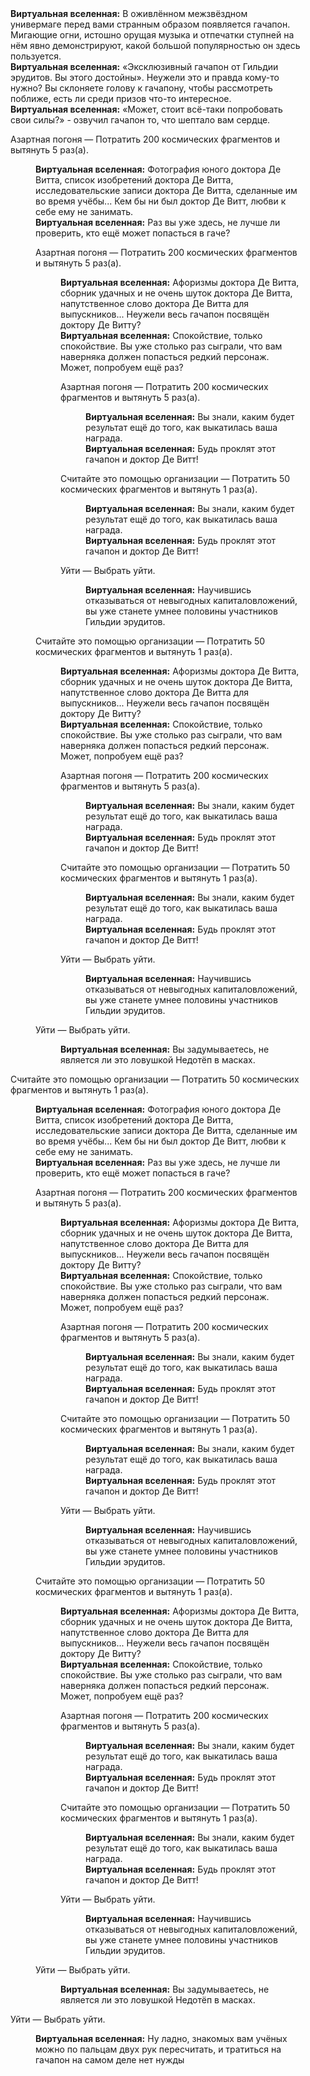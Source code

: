 {{Диалог Начало}}
:'''Виртуальная вселенная:''' В оживлённом межзвёздном универмаге перед вами странным образом появляется гачапон. Мигающие огни, истошно орущая музыка и отпечатки ступней на нём явно демонстрируют, какой большой популярностью он здесь пользуется.
:'''Виртуальная вселенная:''' «Эксклюзивный гачапон от Гильдии эрудитов. Вы этого достойны». Неужели это и правда кому-то нужно? Вы склоняете голову к гачапону, чтобы рассмотреть поближе, есть ли среди призов что-то интересное.
:'''Виртуальная вселенная:''' «Может, стоит всё-таки попробовать свои силы?» - озвучил гачапон то, что шептало вам сердце.
:{{Диалог|Звезда}} Азартная погоня &mdash; Потратить 200 космических фрагментов и вытянуть 5 раз(а).
::'''Виртуальная вселенная:''' Фотография юного доктора Де Витта, список изобретений доктора Де Витта, исследовательские записи доктора Де Витта, сделанные им во время учёбы... Кем бы ни был доктор Де Витт, любви к себе ему не занимать.
::'''Виртуальная вселенная:''' Раз вы уже здесь, не лучше ли проверить, кто ещё может попасться в гаче?
::{{Диалог|Звезда}} Азартная погоня &mdash; Потратить 200 космических фрагментов и вытянуть 5 раз(а).
:::'''Виртуальная вселенная:''' Афоризмы доктора Де Витта, сборник удачных и не очень шуток доктора Де Витта, напутственное слово доктора Де Витта для выпускников... Неужели весь гачапон посвящён доктору Де Витту?
:::'''Виртуальная вселенная:''' Спокойствие, только спокойствие. Вы уже столько раз сыграли, что вам наверняка должен попасться редкий персонаж. Может, попробуем ещё раз?
:::{{Диалог|Звезда}} Азартная погоня &mdash; Потратить 200 космических фрагментов и вытянуть 5 раз(а).
::::'''Виртуальная вселенная:''' Вы знали, каким будет результат ещё до того, как выкатилась ваша награда.
::::'''Виртуальная вселенная:''' Будь проклят этот гачапон и доктор Де Витт!
:::{{Диалог|Звезда}} Считайте это помощью организации &mdash; Потратить 50 космических фрагментов и вытянуть 1 раз(а).
::::'''Виртуальная вселенная:''' Вы знали, каким будет результат ещё до того, как выкатилась ваша награда.
::::'''Виртуальная вселенная:''' Будь проклят этот гачапон и доктор Де Витт!
:::{{Диалог|Звезда}} Уйти &mdash; Выбрать уйти.
::::'''Виртуальная вселенная:''' Научившись отказываться от невыгодных капиталовложений, вы уже станете умнее половины участников Гильдии эрудитов.
::{{Диалог|Звезда}} Считайте это помощью организации &mdash; Потратить 50 космических фрагментов и вытянуть 1 раз(а).
:::'''Виртуальная вселенная:''' Афоризмы доктора Де Витта, сборник удачных и не очень шуток доктора Де Витта, напутственное слово доктора Де Витта для выпускников... Неужели весь гачапон посвящён доктору Де Витту?
:::'''Виртуальная вселенная:''' Спокойствие, только спокойствие. Вы уже столько раз сыграли, что вам наверняка должен попасться редкий персонаж. Может, попробуем ещё раз?
:::{{Диалог|Звезда}} Азартная погоня &mdash; Потратить 200 космических фрагментов и вытянуть 5 раз(а).
::::'''Виртуальная вселенная:''' Вы знали, каким будет результат ещё до того, как выкатилась ваша награда.
::::'''Виртуальная вселенная:''' Будь проклят этот гачапон и доктор Де Витт!
:::{{Диалог|Звезда}} Считайте это помощью организации &mdash; Потратить 50 космических фрагментов и вытянуть 1 раз(а).
::::'''Виртуальная вселенная:''' Вы знали, каким будет результат ещё до того, как выкатилась ваша награда.
::::'''Виртуальная вселенная:''' Будь проклят этот гачапон и доктор Де Витт!
:::{{Диалог|Звезда}} Уйти &mdash; Выбрать уйти.
::::'''Виртуальная вселенная:''' Научившись отказываться от невыгодных капиталовложений, вы уже станете умнее половины участников Гильдии эрудитов.
::{{Диалог|Звезда}} Уйти &mdash; Выбрать уйти.
:::'''Виртуальная вселенная:''' Вы задумываетесь, не является ли это ловушкой Недотёп в масках.
:{{Диалог|Звезда}} Считайте это помощью организации &mdash; Потратить 50 космических фрагментов и вытянуть 1 раз(а).
::'''Виртуальная вселенная:''' Фотография юного доктора Де Витта, список изобретений доктора Де Витта, исследовательские записи доктора Де Витта, сделанные им во время учёбы... Кем бы ни был доктор Де Витт, любви к себе ему не занимать.
::'''Виртуальная вселенная:''' Раз вы уже здесь, не лучше ли проверить, кто ещё может попасться в гаче?
::{{Диалог|Звезда}} Азартная погоня &mdash; Потратить 200 космических фрагментов и вытянуть 5 раз(а).
:::'''Виртуальная вселенная:''' Афоризмы доктора Де Витта, сборник удачных и не очень шуток доктора Де Витта, напутственное слово доктора Де Витта для выпускников... Неужели весь гачапон посвящён доктору Де Витту?
:::'''Виртуальная вселенная:''' Спокойствие, только спокойствие. Вы уже столько раз сыграли, что вам наверняка должен попасться редкий персонаж. Может, попробуем ещё раз?
:::{{Диалог|Звезда}} Азартная погоня &mdash; Потратить 200 космических фрагментов и вытянуть 5 раз(а).
::::'''Виртуальная вселенная:''' Вы знали, каким будет результат ещё до того, как выкатилась ваша награда.
::::'''Виртуальная вселенная:''' Будь проклят этот гачапон и доктор Де Витт!
:::{{Диалог|Звезда}} Считайте это помощью организации &mdash; Потратить 50 космических фрагментов и вытянуть 1 раз(а).
::::'''Виртуальная вселенная:''' Вы знали, каким будет результат ещё до того, как выкатилась ваша награда.
::::'''Виртуальная вселенная:''' Будь проклят этот гачапон и доктор Де Витт!
:::{{Диалог|Звезда}} Уйти &mdash; Выбрать уйти.
::::'''Виртуальная вселенная:''' Научившись отказываться от невыгодных капиталовложений, вы уже станете умнее половины участников Гильдии эрудитов.
::{{Диалог|Звезда}} Считайте это помощью организации &mdash; Потратить 50 космических фрагментов и вытянуть 1 раз(а).
:::'''Виртуальная вселенная:''' Афоризмы доктора Де Витта, сборник удачных и не очень шуток доктора Де Витта, напутственное слово доктора Де Витта для выпускников... Неужели весь гачапон посвящён доктору Де Витту?
:::'''Виртуальная вселенная:''' Спокойствие, только спокойствие. Вы уже столько раз сыграли, что вам наверняка должен попасться редкий персонаж. Может, попробуем ещё раз?
:::{{Диалог|Звезда}} Азартная погоня &mdash; Потратить 200 космических фрагментов и вытянуть 5 раз(а).
::::'''Виртуальная вселенная:''' Вы знали, каким будет результат ещё до того, как выкатилась ваша награда.
::::'''Виртуальная вселенная:''' Будь проклят этот гачапон и доктор Де Витт!
:::{{Диалог|Звезда}} Считайте это помощью организации &mdash; Потратить 50 космических фрагментов и вытянуть 1 раз(а).
::::'''Виртуальная вселенная:''' Вы знали, каким будет результат ещё до того, как выкатилась ваша награда.
::::'''Виртуальная вселенная:''' Будь проклят этот гачапон и доктор Де Витт!
:::{{Диалог|Звезда}} Уйти &mdash; Выбрать уйти.
::::'''Виртуальная вселенная:''' Научившись отказываться от невыгодных капиталовложений, вы уже станете умнее половины участников Гильдии эрудитов.
::{{Диалог|Звезда}} Уйти &mdash; Выбрать уйти.
:::'''Виртуальная вселенная:''' Вы задумываетесь, не является ли это ловушкой Недотёп в масках.
:{{Диалог|Звезда}} Уйти &mdash; Выбрать уйти.
::'''Виртуальная вселенная:''' Ну ладно, знакомых вам учёных можно по пальцам двух рук пересчитать, и тратиться на гачапон на самом деле нет нужды
{{Диалог Конец}}